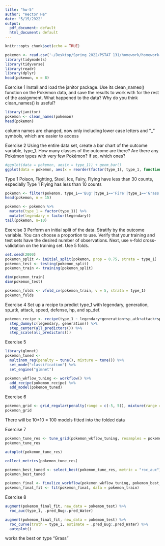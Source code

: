 ```yaml
---
title: "hw-5"
author: "Hector He"
date: "5/15/2022"
output:
  pdf_document: default
  html_document: default
---
```


```r
knitr::opts_chunk$set(echo = TRUE)
```

```r
pokemon <- read.csv('~/Desktop/Spring 2022/PSTAT 131/homework/homework-5/data/Pokemon.csv')
library(tidymodels)
library(tidyverse)
library(readr)
library(dplyr)
head(pokemon, n = 8)
```

Exercise 1
Install and load the janitor package. Use its clean_names() function on the Pokémon data, and save the results to work with for the rest of the assignment. What happened to the data? Why do you think clean_names() is useful?
```r
library(janitor)
pokemon <- clean_names(pokemon)
head(pokemon)
```
column names are changed, now only including lower case letters and "_" symbols, which are easier to access


Exercise 2
Using the entire data set, create a bar chart of the outcome variable, type_1.
How many classes of the outcome are there? Are there any Pokémon types with very few Pokémon? If so, which ones?
```r
#ggplot(data = pokemon, aes(x = type_1)) + geom_bar()
ggplot(data = pokemon, aes(x = reorder(factor(type_1), type_1, function(x)-length(x)))) + geom_bar() + labs(x = 'type_1')
```
Type 1 Poison, Fighting, Steel, Ice, Fairy, Flying have less than 30 counts, especially Type 1 Flying has less than 10 counts

```r
pokemon <- filter(pokemon, type_1=='Bug'|type_1=='Fire'|type_1=='Grass'|type_1=='Normal'|type_1=='Water'|type_1=='Psychic')
head(pokemon, n = 15)
```
```r
pokemon <- pokemon %>%
  mutate(type_1 = factor(type_1)) %>%
  mutate(legendary = factor(legendary))
tail(pokemon, n=10)
```


Exercise 3
Perform an initial split of the data. Stratify by the outcome variable. You can choose a proportion to use. Verify that your training and test sets have the desired number of observations.
Next, use v-fold cross-validation on the training set. Use 5 folds. 
```r
set.seed(2000)
pokemon_split <- initial_split(pokemon, prop = 0.75, strata = type_1)
pokemon_test <- testing(pokemon_split)
pokemon_train <- training(pokemon_split)
```

```r
dim(pokemon_train)
dim(pokemon_test)
```
```r
pokemon_folds <- vfold_cv(pokemon_train, v = 5, strata = type_1)
pokemon_folds
```


Exercise 4
Set up a recipe to predict type_1 with legendary, generation, sp_atk, attack, speed, defense, hp, and sp_def.
```r
pokemon_recipe <- recipe(type_1 ~ legendary+generation+sp_atk+attack+speed+defense+hp+sp_def, data = pokemon_train) %>% 
  step_dummy(c(legendary, generation)) %>%
  step_center(all_predictors()) %>% 
  step_scale(all_predictors()) 
```


Exercise 5
```r
library(glmnet)
pokemon_tuned <- 
  multinom_reg(penalty = tune(), mixture = tune()) %>% 
  set_mode("classification") %>% 
  set_engine("glmnet")
```

```r
pokemon_wkflow_tuning <- workflow() %>% 
  add_recipe(pokemon_recipe) %>% 
  add_model(pokemon_tuned)
```


Exercise 6
```r
pokemon_grid <- grid_regular(penalty(range = c(-5, 5)), mixture(range = c(0, 1)), levels = 10)
pokemon_grid
```
There will be 10*10 = 100 models fitted into the folded data


Exercise 7
```r
pokemon_tune_res <- tune_grid(pokemon_wkflow_tuning, resamples = pokemon_folds, grid = pokemon_grid)
pokemon_tune_res
```

```r
autoplot(pokemon_tune_res)
```
```r
collect_metrics(pokemon_tune_res)
```
```r
pokemon_best_tuned <- select_best(pokemon_tune_res, metric = "roc_auc")
pokemon_best_tuned
```
```r
pokemon_final <- finalize_workflow(pokemon_wkflow_tuning, pokemon_best_tuned)
pokemon_final_fit <- fit(pokemon_final, data = pokemon_train)
```


Exercise 8
```r
augment(pokemon_final_fit, new_data = pokemon_test) %>% 
  roc_auc(type_1, .pred_Bug:.pred_Water)
```
```r
augment(pokemon_final_fit, new_data = pokemon_test) %>%
  roc_curve(truth = type_1, estimate = .pred_Bug:.pred_Water) %>%
  autoplot()
```
works the best on type "Grass"






